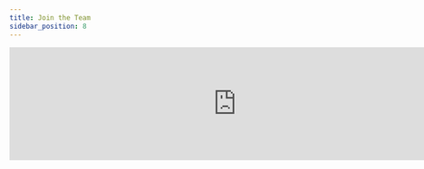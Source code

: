 ```yaml
---
title: Join the Team
sidebar_position: 8
---
```


<iframe
  src="https://app.dover.com/jobs/kariba?embed=1"
  width="800px"
  height="200px"
  frameBorder="0"
/>


At Kariba Labs, we are on a mission to measure the impact of open source software and grow the pool of funding for public goods. We are a small team with a big vision, and we are looking for passionate individuals who are eager to make a difference. If you are someone who thrives in a dynamic, startup environment and is excited about the intersection of technology and social impact, we would love to hear from you.

## Why Work With Us?

- Be at the forefront of developing cutting-edge technology for public good, while being part of a profitable and growing business.
- Help build Open Source Observer (OSO), an open source, open data, open infrastructure tool for measuring the impact of open source software. OSO has helped deployed tens of millions of dollars to open source projects already.
- Work in a flexible (remote-friendly), dynamic (everyone ships to production every day), low-meeting environment where your contributions have a huge direct impact.
- Join an experienced team that values collaborating closely, building strong relationships, and pushing each other to grow. Many of us have worked together for years.

## We value

- Integrity: we do the right thing, even when noone is watching
- Agency: everyone is empowered to drive solutions to production, no matter your seniority. You run through walls to get things done and question when things can be better.
- Swiss-army knives: everyone wears many hats. No job is not your job.
- Superlinear effects: we strive for amazing team-work where the total is greater than the sum of its parts. If a 10-person team can only deliver 10x, we're failing.
- Missionaries over mercenaries: we believe in the power of open source innovation and growing the pie of public goods for the betterment of society. Building a strong and healthy business is just a means to that end.
